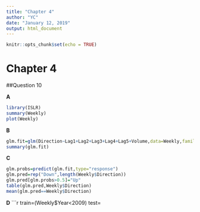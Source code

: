 ```yaml
---
title: "Chapter 4"
author: "YC"
date: "January 12, 2019"
output: html_document
---
```


```r
knitr::opts_chunk$set(echo = TRUE)
```

# Chapter 4

##Question 10

__A__
```r
library(ISLR)
summary(Weekly)
plot(Weekly)
```

__B__
```r
glm.fit=glm(Direction~Lag1+Lag2+Lag3+Lag4+Lag5+Volume,data=Weekly,family=binomial)
summary(glm.fit)
```

__C__
```r
glm.probs=predict(glm.fit,type="response")
glm.pred=rep("Down",length(Weekly$Direction))
glm.pred[glm.probs>0.5]="Up"
table(glm.pred,Weekly$Direction)
mean(glm.pred==Weekly$Direction)
```

__D__
```r
train=(Weekly$Year<2009)
test=
